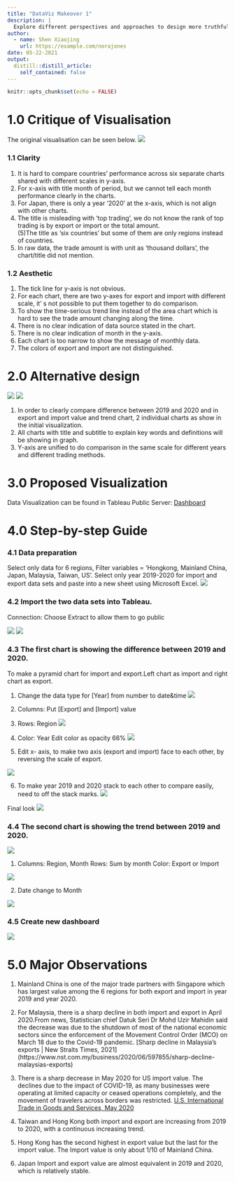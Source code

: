 ```yaml
---
title: "DataViz Makeover 1"
description: |
  Explore different perspectives and approaches to design more truthful and enlightening data visualisation.
author:
  - name: Shen Xiaojing
    url: https://example.com/norajones
date: 05-22-2021
output:
  distill::distill_article:
    self_contained: false
---
```



```r
knitr::opts_chunk$set(echo = FALSE)
```
# 1.0 Critique of Visualisation
The original visualisation can be seen below.
![](img/img01.jpg)

### 1.1	Clarity
(1)	It is hard to compare countries’ performance across six separate charts shared with different scales in y-axis.\
(2)	For x-axis with title month of period, but we cannot tell each month performance clearly in the charts.\
(3)	For Japan, there is only a year ‘2020’ at the x-axis, which is not align with other charts.\
(4)	The title is misleading with ‘top trading’, we do not know the rank of top trading is by export or import or the total amount. \
(5)The title as ‘six countries’ but some of them are only regions instead of countries.\
(6)	In raw data, the trade amount is with unit as ‘thousand dollars’, the chart/title did not mention.\

### 1.2	Aesthetic
(1)	The tick line for y-axis is not obvious.\
(2)	For each chart, there are two y-axes for export and import with different scale, it’ s not possible to put them together to do comparison.\
(3)	To show the time-serious trend line instead of the area chart which is hard to see the trade amount changing along the time.\
(4)	There is no clear indication of data source stated in the chart.
(5)	There is no clear indication of month in the y-axis.\
(6)	Each chart is too narrow to show the message of monthly data.\
(7) The colors of export and import are not distinguished.

# 2.0	Alternative design
![](img/img02.jpg) 
![](img/img03.jpg)

(1)	In order to clearly compare difference between 2019 and 2020 and in export and import value and trend chart, 2 individual charts as show in the initial visualization.\
(2)	All charts with title and subtitle to explain key words and definitions will be showing in graph.\
(3)	Y-axis are unified to do comparison in the same scale for different years and different trading methods.\

# 3.0	Proposed Visualization
Data Visualization can be found in Tableau Public Server: 
[Dashboard](https://public.tableau.com/app/profile/xiaojing.shen/viz/dataviz-1/Dashboard1)


# 4.0	Step-by-step Guide
### 4.1	Data preparation
Select only data for 6 regions, Filter variables = ‘Hongkong, Mainland China, Japan, Malaysia, Taiwan, US’. Select only year 2019-2020 for import and export data sets and paste into a new sheet using Microsoft Excel.
![](img/img04.jpg)

  

### 4.2	Import the two data sets into Tableau.

Connection: Choose Extract to allow them to go public

 ![](img/img05.jpg)
  ![](img/img06.jpg)
 


### 4.3	The first chart is showing the difference between 2019 and 2020. 
To make a pyramid chart for import and export.Left chart as import and right chart as export.

(1)	Change the data type for [Year] from number to date&time
   ![](img/img07.jpg) 
   
(2)	Columns: Put [Export] and [Import] value

  

(3)	Rows: Region
  ![](img/img08.jpg) 
  
(4)	Color: Year 
Edit color as opacity 66%
    ![](img/img09.jpg)  
    
(5)	Edit x- axis, to make two axis (export and import) face to each other, by reversing the scale of export.
  
 ![](img/img10.jpg)


(6)	To make year 2019 and 2020 stack to each other to compare easily, need to off the stack marks.
 ![](img/img11.jpg)
 

 
Final look
 ![](img/img12.jpg)

### 4.4	The second chart is showing the trend between 2019 and 2020. 
   ![](img/img13.jpg)
   
   
(1)	Columns: Region, Month
Rows: Sum by month
Color: Export or Import

![](img/img14.jpg)
   
(2)	Date change to Month

![](img/img15.jpg)
 
### 4.5	Create new dashboard
 
![](img/img16.jpg)


# 5.0	Major Observations
(1) Mainland China is one of the major trade partners with Singapore which has largest value among the 6 regions for both export and import in year 2019 and year 2020.\
(2) For Malaysia, there is a sharp decline in both import and export in April 2020.From news, Statistician chief Datuk Seri Dr Mohd Uzir Mahidin said the decrease was due to the shutdown of most of the national economic sectors since the enforcement of the Movement Control Order (MCO) on March 18 due to the Covid-19 pandemic. [Sharp decline in Malaysia's exports | New Straits Times, 2021]
(https://www.nst.com.my/business/2020/06/597855/sharp-decline-malaysias-exports)\
(3) There is a sharp decrease in May 2020 for US import value. The declines due to the impact of COVID-19, as many businesses were operating at limited capacity or ceased operations completely, and the movement of travelers across borders was restricted.
[U.S. International Trade in Goods and Services, May 2020](https://www.bea.gov/news/2020/us-international-trade-goods-and-services-may-2020)\

(4) Taiwan and Hong Kong both import and export are increasing from 2019 to 2020, with a continuous increasing trend.\
(5) Hong Kong has the second highest in export value but the last for the import value. The Import value is only about 1/10 of Mainland China.\
(6) Japan Import and export value are almost equivalent in 2019 and 2020, which is relatively stable.\





